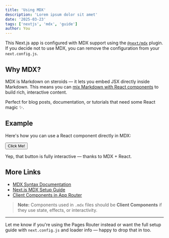 ```yaml
---
title: 'Using MDX'
description: 'Lorem ipsum dolor sit amet'
date: '2025-03-23'
tags: ['nextjs', 'mdx', 'guide']
author: You
---
```



This Next.js app is configured with MDX support using the [`@next/mdx`](https://nextjs.org/docs/app/building-your-application/configuring/mdx) plugin. If you decide not to use MDX, you can remove the configuration from your `next.config.js`.

## Why MDX?

MDX is Markdown on steroids — it lets you embed JSX directly inside Markdown. This means you can [mix Markdown with React components](https://mdxjs.com/docs/what-is-mdx/) to build rich, interactive content.

Perfect for blog posts, documentation, or tutorials that need some React magic ✨.

## Example

Here's how you can use a React component directly in MDX:

<Button>Click Me!</Button>

Yep, that button is fully interactive — thanks to MDX + React.

## More Links

- [MDX Syntax Documentation](https://mdxjs.com/docs/what-is-mdx/)
- [Next.js MDX Setup Guide](https://nextjs.org/docs/app/building-your-application/configuring/mdx)
- [Client Components in App Router](https://nextjs.org/docs/app/building-your-application/rendering/client-components)

> **Note:** Components used in `.mdx` files should be **Client Components** if they use state, effects, or interactivity.

---

Let me know if you're using the Pages Router instead or want the full setup guide with `next.config.js` and loader info — happy to drop that in too.
